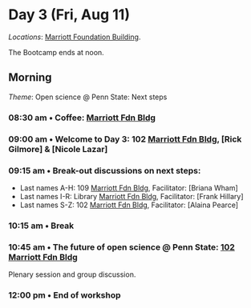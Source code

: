 # Day 3 (Fri, Aug 11) {- #day_3}

::: {.note}

*Locations*: [Marriott Foundation Building](#marriott-fdn-bldg)<!-- and 115 [Keller Building](#keller-bldg) -->.

The Bootcamp ends at noon.

:::

## Morning {- #day_3_am}

::: {.rmdimportant}

*Theme*: Open science @ Penn State: Next steps

:::

### 08:30 am • Coffee: [Marriott Fdn Bldg](#marriott-fdn-bldg) {-}

### 09:00 am • Welcome to Day 3: 102 [Marriott Fdn Bldg](#marriott-fdn-bldg), [Rick Gilmore] & [Nicole Lazar] {-}

### 09:15 am • Break-out discussions on next steps: {-}

- Last names A-H: 109 [Marriott Fdn Bldg](#marriott-fdn-bldg), Facilitator: [Briana Wham]
- Last names I-R: Library [Marriott Fdn Bldg](#marriott-fdn-bldg), Facilitator: [Frank Hillary]
- Last names S-Z: 102 [Marriott Fdn Bldg](#keller-bldg), Facilitator: [Alaina Pearce]

### 10:15 am • Break  {-}

### 10:45 am • The future of open science @ Penn State: [102 Marriott Fdn Bldg](#marriott-fdn-bldg)  {-}

Plenary session and group discussion.

### 12:00 pm • End of workshop  {-}

